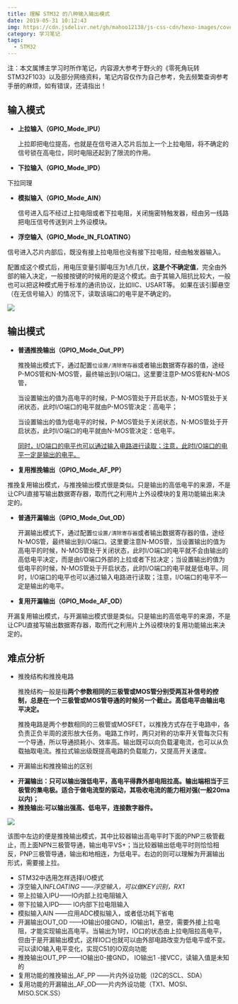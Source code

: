```yaml
---
title: 理解 STM32 的八种输入输出模式
date: 2019-05-31 10:12:43
img: https://cdn.jsdelivr.net/gh/mahoo12138/js-css-cdn/hexo-images/cover/stm32.jpg
category: 学习笔记
tags:
  - STM32
---
```


注：本文属博主学习时所作笔记，内容源大参考于野火的《零死角玩转STM32F103》以及部分网络资料，笔记内容仅作为自己参考，免去频繁查询参考手册的麻烦，如有错误，还请指出！

## 输入模式

- **上拉输入（GPIO_Mode_IPU）**

  上拉即把电位提高，也就是在信号进入芯片后加上一个上拉电阻，将不确定的信号锁在高电位，同时电阻还起到了限流的作用。

- **下拉输入（GPIO_Mode_IPD）**

下拉同理

- **模拟输入（GPIO_Mode_AIN）**

  信号进入后不经过上拉电阻或者下拉电阻，关闭施密特触发器，经由另一线路把电压信号传送到片上外设模块。

- **浮空输入（GPIO_Mode_IN_FLOATING）**

信号进入芯片内部后，既没有接上拉电阻也没有接下拉电阻，经由触发器输入。

配置成这个模式后，用电压变量引脚电压为1点几伏，**这是个不确定值**，完全由外部的输入决定，一般接按键的时候用的是这个模式。由于其输入阻抗比较大，一般也可以把这种模式用于标准的通讯协议，比如IIC、USART等。 如果在该引脚悬空（在无信号输入）的情况下，读取该端口的电平是不确定的。

![](https://cdn.jsdelivr.net/gh/mahoo12138/js-css-cdn/hexo-images/study/STM32/GPIO.png)

## 输出模式

- **普通推挽输出（GPIO_Mode_Out_PP）**

  推挽输出模式下，通过配置`位设置/清除寄存器`或者输出数据寄存器的值，途经P-MOS管和N-MOS管，最终输出到I/O端口。这里要注意P-MOS管和N-MOS管，

  当设置输出的值为高电平的时候，P-MOS管处于开启状态，N-MOS管处于关闭状态，此时I/O端口的电平就由P-MOS管决定：高电平；

  当设置输出的值为低电平的时候，P-MOS管处于关闭状态，N-MOS管处于开启状态，此时I/O端口的电平就由N-MOS管决定：低电平。

  <u>同时，I/O端口的电平也可以通过输入电路进行读取；注意，此时I/O端口的电平一定是输出的电平。</u>

- **复用推挽输出（GPIO_Mode_AF_PP）**

推挽复用输出模式，与推挽输出模式很是类似。只是输出的高低电平的来源，不是让CPU直接写输出数据寄存器，取而代之利用片上外设模块的复用功能输出来决定的。

- **普通开漏输出（GPIO_Mode_Out_OD）**

  开漏输出模式下，通过配置`位设置/清除寄存器`或者输出数据寄存器的值，途经N-MOS管，最终输出到I/O端口。这里要注意N-MOS管，当设置输出的值为高电平的时候，N-MOS管处于关闭状态，此时I/O端口的电平就不会由输出的高低电平决定，而是由I/O端口外部的上拉或者下拉决定；当设置输出的值为低电平的时候，N-MOS管处于开启状态，此时I/O端口的电平就是低电平。同时，I/O端口的电平也可以通过输入电路进行读取；注意，I/O端口的电平不一定是输出的电平。

- **复用开漏输出（GPIO_Mode_AF_OD）**

开漏复用输出模式，与开漏输出模式很是类似。只是输出的高低电平的来源，不是让CPU直接写输出数据寄存器，取而代之利用片上外设模块的复用功能输出来决定的。

## 难点分析

- 推挽结构和推挽电路

  推挽结构一般是指**两个参数相同的三极管或MOS管分别受两互补信号的控制，总是在一个三极管或MOS管导通的时候另一个截止。高低电平由输出电平决定。**

  推挽电路是两个参数相同的三极管或MOSFET，以推挽方式存在于电路中，各负责正负半周的波形放大任务。电路工作时，两只对称的功率开关管每次只有一个导通，所以导通损耗小、效率高。输出既可以向负载灌电流，也可以从负载抽取电流。推拉式输出级既提高电路的负载能力，又提高开关速度。

- 开漏输出和推挽输出的区别

* **开漏输出：只可以输出强低电平，高电平得靠外部电阻拉高。输出端相当于三极管的集电极。适合于做电流型的驱动，其吸收电流的能力相对强(一般20ma以内)；**
* **推挽输出:可以输出强高、低电平，连接数字器件。**

![](https://cdn.jsdelivr.net/gh/mahoo12138/js-css-cdn/hexo-images/study/STM32/Push-Pull.png)

该图中左边的便是推挽输出模式，其中比较器输出高电平时下面的PNP三极管截止，而上面NPN三极管导通，输出电平VS+；当比较器输出低电平时则恰恰相反，PNP三极管导通，输出和地相连，为低电平。右边的则可以理解为开漏输出形式，需要接上拉。

- STM32中选用怎样选择I/O模式
- 浮空输入IN*FLOATING ——浮空输入，可以做KEY识别，RX1*
- 带上拉输入IPU——IO内部上拉电阻输入
- 带下拉输入IPD—— IO内部下拉电阻输入
- 模拟输入AIN ——应用ADC模拟输入，或者低功耗下省电
- 开漏输出OUT_OD ——IO输出0接GND，IO输出1，悬空，需要外接上拉电阻，才能实现输出高电平。当输出为1时，IO口的状态由上拉电阻拉高电平，但由于是开漏输出模式，这样IO口也就可以由外部电路改变为低电平或不变。可以读IO输入电平变化，实现C51的IO双向功能
- 推挽输出OUT_PP ——IO输出0-接GND， IO输出1 -接VCC，读输入值是未知的
- 复用功能的推挽输出\_AF_PP ——片内外设功能（I2C的SCL、SDA）
- 复用功能的开漏输出\_AF_OD——片内外设功能（TX1、MOSI、MISO.SCK.SS）

[1]: https://blog.csdn.net/qq_38410730/article/details/79858906 '【STM32】GPIO工作原理'
